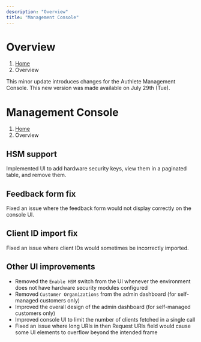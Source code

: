 ```yaml
---
description: "Overview"
title: "Management Console"
---
```




# Overview
1. [Home](https://www.authlete.com/)
3. Overview

This minor update introduces changes for the Authlete Management Console.
This new version was made available on July 29th (Tue).

# Management Console
1. [Home](https://www.authlete.com/)
3. Overview

## HSM support

Implemented UI to add hardware security keys, view them in a paginated table, and remove them.

## Feedback form fix

Fixed an issue where the feedback form would not display correctly on the console UI.

## Client ID import fix

Fixed an issue where client IDs would sometimes be incorrectly imported.

## Other UI improvements

- Removed the `Enable HSM` switch from the UI whenever the environment does not have hardware security modules configured
- Removed `Customer Organizations` from the admin dashboard (for self-managed customers only)
- Improved the overall design of the admin dashboard (for self-managed customers only)
- Improved console UI to limit the number of clients fetched in a single call
- Fixed an issue where long URIs in then Request URIs field would cause some UI elements to overflow beyond the intended frame
